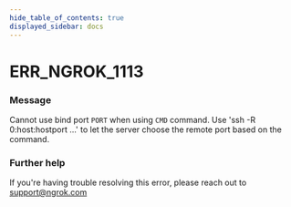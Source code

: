 ```yaml
---
hide_table_of_contents: true
displayed_sidebar: docs
---
```



# ERR_NGROK_1113

### Message
Cannot use bind port `PORT` when using `CMD` command.
Use 'ssh -R 0:host:hostport ...' to let the server choose the remote port based on the command.

<ErrorDetails error='err_ngrok_1113' />


### Further help
If you're having trouble resolving this error, please reach out to [support@ngrok.com](mailto:support@ngrok.com?subject=Help%20with%20ERR_NGROK_1113)

